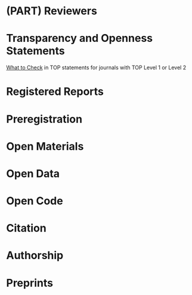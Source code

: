 # (PART) Reviewers {-}

# Transparency and Openness Statements

[What to Check](https://www.dropbox.com/s/8jv2n0j3mlkhkrj/TOP_GuidanceforReviewers.docx){target="_blank"} in TOP statements for journals with TOP Level 1 or Level 2

# Registered Reports

# Preregistration

# Open Materials

# Open Data

# Open Code

# Citation

# Authorship

# Preprints
